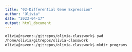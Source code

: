 ```yaml
---
title: "02-Differential Gene Expression"
author: "Olivia"
date: "2023-04-17"
output: html_document
---
```


```bash
olivia@raven:~/gitrepos/olivia-classwork$ pwd
/home/olivia/gitrepos/olivia-classwork
olivia@raven:~/gitrepos/olivia-classwork$ mkdir programs
```
